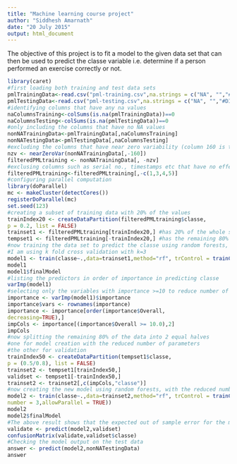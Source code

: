 ```yaml
---
title: "Machine learning course project"
author: "Siddhesh Amarnath"
date: "20 July 2015"
output: html_document
---
```

The objective of this project is to fit a model to the given data set that can then be used to predict the classe variable i.e. determine if a person performed an exercise correctly or not.

```r
library(caret)
#first loading both training and test data sets
pmlTrainingData<-read.csv("pml-training.csv",na.strings = c("NA", "","#DIV/0!"))
pmlTestingData<-read.csv("pml-testing.csv",na.strings = c("NA", "","#DIV/0!"))
#identifying columns that have any na values
naColumnsTraining<-colSums(is.na(pmlTrainingData))==0
naColumnsTesting<-colSums(is.na(pmlTestingData))==0
#only including the columns that have no NA values
nonNATrainingData<-pmlTrainingData[,naColumnsTraining]
nonNATestingData<-pmlTestingData[,naColumnsTesting]
#excluding the columns that have near zero variability (column 160 is the classe variable, so I am not running nearZeroVar on that)
nzv <- nearZeroVar(nonNATrainingData[,-160])
filteredPMLtraining <- nonNATrainingData[, -nzv]
#exclusing columns such as serial no., timestamps etc that have no effect on the outcome of the exercise performed
filteredPMLtraining<-filteredPMLtraining[,-c(1,3,4,5)]
#configuring parallel computation
library(doParallel)
mc <- makeCluster(detectCores())
registerDoParallel(mc)
set.seed(123)
#creating a subset of training data with 20% of the values
trainIndex20 <- createDataPartition(filteredPMLtraining$classe,
p = 0.2, list = FALSE)
trainset1 <- filteredPMLtraining[trainIndex20,] #has 20% of the whole set
tempset1 <- filteredPMLtraining[-trainIndex20,] #has the remaining 80% of data
#now training the data set to predict the classe using random forests, which is a model building algorithm well suited for classification problems
#I am using k fold cross validation with k=3 
model1 <- train(classe~.,data=trainset1,method="rf", trControl = trainControl(method="cv",number =3,allowParallel = TRUE))
model1
model1$finalModel
#listing the predictors in order of importance in predicting classe
varImp(model1)
#selecting only the variables with importance >=10 to reduce number of predictors used in the main model generation and prevent overfitting
importance <- varImp(model1)$importance
importance$vars <- rownames(importance)
importance <- importance[order(importance$Overall,
decreasing=TRUE),]
impCols <- importance[(importance$Overall >= 10.0),2]
impCols
#now splitting the remaining 80% of the data into 2 equal halves 
#one for model creation with the reduced number of parameters
#the other for validation
trainIndex50 <- createDataPartition(tempset1$classe,
p = (0.5/0.8), list = FALSE)
trainset2 <- tempset1[trainIndex50,]
validset <- tempset1[-trainIndex50,]
trainset2 <- trainset2[,c(impCols,"classe")]
#now creating the new model using random forests, with the reduced number of parameters
model2 <- train(classe~.,data=trainset2,method="rf", trControl = trainControl(method="cv",
number = 3,allowParallel = TRUE))
model2
model2$finalModel 
#The above result shows that the expected out of sample error for the model is 0.38%
validate <- predict(model2,validset)
confusionMatrix(validate,validset$classe)
#Checking the model output on the test data
answer <- predict(model2,nonNATestingData)
answer
```

